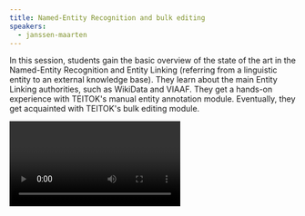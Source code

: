 ```yaml
---
title: Named-Entity Recognition and bulk editing
speakers:
  - janssen-maarten
---
```

In this session, students gain the basic overview of the state of the art in the Named-Entity Recognition and Entity Linking (referring from a linguistic entity to an external knowledge base). They learn about the main Entity Linking authorities, such as WikiData and VIAAF. They get a hands-on experience with TEITOK's manual entity annotation module. Eventually, they get acquainted with TEITOK's bulk editing module.

<Video provider="youtube" id="bkgafF_30u4">
  Session 9 - Named-Entity Recognition and bulk editing
</Video>

<DownloadLink href="downloads/9_Maarten-Named-Entity-Recognition.pptx" />

<Speakers>
  <Speaker speaker="janssen-maarten" />
</Speakers>

